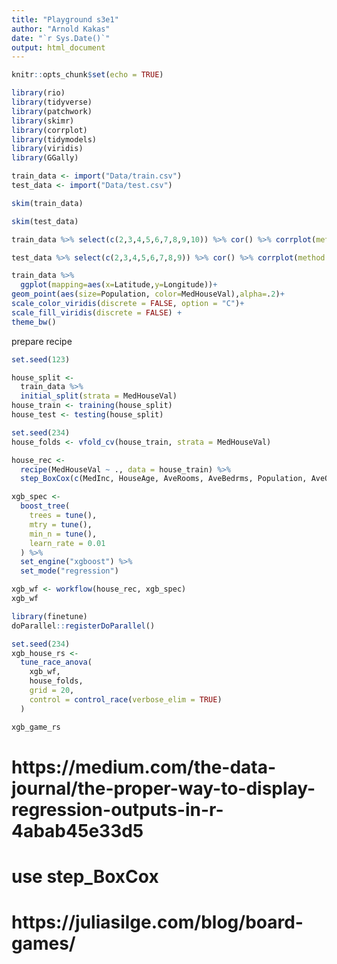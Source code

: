 ```yaml
---
title: "Playground s3e1"
author: "Arnold Kakas"
date: "`r Sys.Date()`"
output: html_document
---
```


```r
knitr::opts_chunk$set(echo = TRUE)
```

```r
library(rio)
library(tidyverse)
library(patchwork)
library(skimr)
library(corrplot)
library(tidymodels)
library(viridis)
library(GGally)
```

```r
train_data <- import("Data/train.csv")
test_data <- import("Data/test.csv")
```

```r
skim(train_data)
```
```r
skim(test_data)
```

```r
train_data %>% select(c(2,3,4,5,6,7,8,9,10)) %>% cor() %>% corrplot(method = 'number')
```

```r
test_data %>% select(c(2,3,4,5,6,7,8,9)) %>% cor() %>% corrplot(method = 'number')
```
```r
train_data %>% 
  ggplot(mapping=aes(x=Latitude,y=Longitude))+
geom_point(aes(size=Population, color=MedHouseVal),alpha=.2)+
scale_color_viridis(discrete = FALSE, option = "C")+
scale_fill_viridis(discrete = FALSE) +
theme_bw()
```

prepare recipe

```r
set.seed(123)

house_split <-
  train_data %>%
  initial_split(strata = MedHouseVal)
house_train <- training(house_split)
house_test <- testing(house_split)

set.seed(234)
house_folds <- vfold_cv(house_train, strata = MedHouseVal)

house_rec <-
  recipe(MedHouseVal ~ ., data = house_train) %>% 
  step_BoxCox(c(MedInc, HouseAge, AveRooms, AveBedrms, Population, AveOccup))

xgb_spec <-
  boost_tree(
    trees = tune(),
    mtry = tune(),
    min_n = tune(),
    learn_rate = 0.01
  ) %>%
  set_engine("xgboost") %>%
  set_mode("regression")

xgb_wf <- workflow(house_rec, xgb_spec)
xgb_wf

library(finetune)
doParallel::registerDoParallel()

set.seed(234)
xgb_house_rs <-
  tune_race_anova(
    xgb_wf,
    house_folds,
    grid = 20,
    control = control_race(verbose_elim = TRUE)
  )

xgb_game_rs
```


# https://medium.com/the-data-journal/the-proper-way-to-display-regression-outputs-in-r-4abab45e33d5
# use step_BoxCox
# https://juliasilge.com/blog/board-games/
